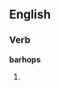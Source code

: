 ==English==

===Verb===
'''barhops'''

# {{third-person singular of|barhop}}
{{count page|[[Wiktionary:Page count]]}}